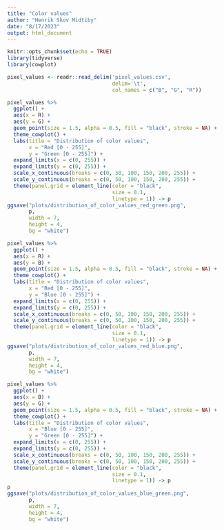 ```yaml
---
title: "Color values"
author: "Henrik Skov Midtiby"
date: "8/17/2023"
output: html_document
---
```


```r
knitr::opts_chunk$set(echo = TRUE)
library(tidyverse)
library(cowplot)
```

```r
pixel_values <- readr::read_delim('pixel_values.csv', 
                                  delim='\t', 
                                  col_names = c("B", "G", "R"))
```

```r
pixel_values %>%
  ggplot() + 
  aes(x = R) + 
  aes(y = G) + 
  geom_point(size = 1.5, alpha = 0.5, fill = "black", stroke = NA) + 
  theme_cowplot() + 
  labs(title = "Distribution of color values", 
       x = "Red [0 - 255]", 
       y = "Green [0 - 255]") + 
  expand_limits(x = c(0, 255)) + 
  expand_limits(y = c(0, 255)) + 
  scale_x_continuous(breaks = c(0, 50, 100, 150, 200, 255)) + 
  scale_y_continuous(breaks = c(0, 50, 100, 150, 200, 255)) + 
  theme(panel.grid = element_line(color = "black",
                                  size = 0.1,
                                  linetype = 1)) -> p
ggsave("plots/distribution_of_color_values_red_green.png", 
       p, 
       width = 7, 
       height = 4, 
       bg = "white")
```


```r
pixel_values %>%
  ggplot() + 
  aes(x = R) + 
  aes(y = B) + 
  geom_point(size = 1.5, alpha = 0.5, fill = "black", stroke = NA) + 
  theme_cowplot() + 
  labs(title = "Distribution of color values", 
       x = "Red [0 - 255]", 
       y = "Blue [0 - 255]") + 
  expand_limits(x = c(0, 255)) + 
  expand_limits(y = c(0, 255)) + 
  scale_x_continuous(breaks = c(0, 50, 100, 150, 200, 255)) + 
  scale_y_continuous(breaks = c(0, 50, 100, 150, 200, 255)) + 
  theme(panel.grid = element_line(color = "black",
                                  size = 0.1,
                                  linetype = 1)) -> p
ggsave("plots/distribution_of_color_values_red_blue.png", 
       p, 
       width = 7, 
       height = 4, 
       bg = "white")
```


```r
pixel_values %>%
  ggplot() + 
  aes(x = B) + 
  aes(y = G) + 
  geom_point(size = 1.5, alpha = 0.5, fill = "black", stroke = NA) + 
  theme_cowplot() + 
  labs(title = "Distribution of color values", 
       x = "Blue [0 - 255]", 
       y = "Green [0 - 255]") + 
  expand_limits(x = c(0, 255)) + 
  expand_limits(y = c(0, 255)) + 
  scale_x_continuous(breaks = c(0, 50, 100, 150, 200, 255)) + 
  scale_y_continuous(breaks = c(0, 50, 100, 150, 200, 255)) + 
  theme(panel.grid = element_line(color = "black",
                                  size = 0.1,
                                  linetype = 1)) -> p
p
ggsave("plots/distribution_of_color_values_blue_green.png", 
       p, 
       width = 7, 
       height = 4, 
       bg = "white")
```
